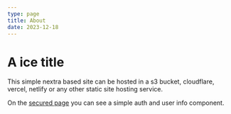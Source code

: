 ```yaml
---
type: page
title: About
date: 2023-12-18
---
```


# A ice title

This simple nextra based site can be hosted in a s3 bucket, cloudflare, vercel, netlify or any other static site hosting service.

On the [secured page](/secured) you can see a simple auth and user info component.
